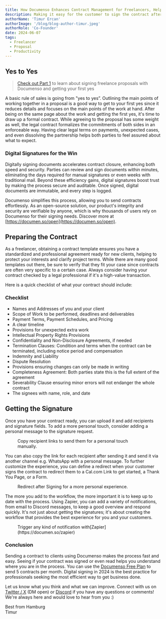 ```yaml
---
title: How Documenso Enhances Contract Management for Freelancers, Helping Them Close More Clients Efficiently
description: Making it easy for the customer to sign the contract after they say yes is critical. Let take a look how Documenso can help.
authorName: 'Timur Ercan'
authorImage: '/blog/blog-author-timur.jpeg'
authorRole: 'Co-Founder'
date: 2024-06-07
tags:
  - Freelancer
  - Proposal
  - Productivity
---
```



## Yes to Yes
> [Check out Part 1](https://documen.so/freelance-proposal) to learn about signing freelance proposals with Documenso and getting your first yes

A basic rule of sales is going from "yes to yes”. Outlining the main points of working together in a proposal is a good way to get to your first yes since it reduces details and focuses on the main points of the work at hand. After being on the same page about the work and getting the first yes, it's time to draw up a formal contract. While agreeing to the proposal has some weight as well, the legal contract formalizes the commitments of both sides in an enforceable way. Having clear legal terms on payments, unexpected cases, and even dissolving the partnership helps both parties to feel assured about what to expect.

### **Digital Signatures for the Win**
Digitally signing documents accelerates contract closure, enhancing both speed and security. Parties can review and sign documents within minutes, eliminating the days required for manual signatures or even weeks with traditional mail. Beyond these efficiency gains, digital signatures boost trust by making the process secure and auditable. Once signed, digital documents are immutable, and every step is logged.

Documenso simplifies this process, allowing you to send contracts effortlessly. As an open-source solution, our product's integrity and security are verifiable by anyone, which is why thousands of users rely on Documenso for their signing needs. Discover more at [https://documen.so/open](https://documen.so/open).

## Preparing the Contract
As a freelancer, obtaining a contract template ensures you have a standardized and professional agreement ready for new clients, helping to protect your interests and clarify project terms. While there are many good templates out there, be sure to verify that they fit your case since contracts are often very specific to a certain case. Always consider having your contract checked by a legal professional if it's a high-value transaction.

Here is a quick checklist of what your contract should include:

### Checklist
- Names and Addresses of you and your client
- Scope of Work to be performed, deadlines and deliverables
- Payment Terms, Payment Schedules, and Pricing
- A clear timeline
- Provisions for unexpected extra work
- Intellectual Property Rights Provisions
- Confidentiality and Non-Disclosure Agreements, if needed
- Termination Clauses: Condition and terms when the contract can be terminated, including notice period and compensation
- Indemnity and Liability
- Dispute Resolution
- Provisions ensuring changes can only be made in writing
- Completeness Agreement: Both parties state this is the full extent of the agreement
- Severability Clause ensuring minor errors will not endanger the whole contract
- The signees with name, role, and date


## Getting the Signature
Once you have your contract ready, you can upload it and add recipients and signature fields. To add a more personal touch, consider adding a personal message to the signature request. 

<figure>
  <MdxNextImage
    src="/blog/l1.png"
    width="1260"
    height="630"
    alt="Manually Copy Signature Link by Hovering of the Recipient"
  />

  <figcaption className="text-center">
    Copy recipient links to send them for a personal touch manually.
  </figcaption>
</figure>

You can also copy the link for each recipient after sending it and send it via another channel e.g. WhatsApp with a personal message. To further customize the experience, you can define a redirect when your customer signs the contract to redirect them to a Cal.com Link to get started, a Thank You Page, or a Form.

<figure>
  <MdxNextImage
    src="/blog/l2.png"
    width="1260"
    height="630"
    alt="Redirect Link in Advanced Settings"
  />

  <figcaption className="text-center">
    Redirect after Signing for a more personal experience.
  </figcaption>
</figure>

The more you add to the workflow, the more important it is to keep up to date with the process. Using Zapier, you can add a variety of notifications, from email to Discord messages, to keep a good overview and respond quickly. It's not just about getting the signatures; it's about creating the workflow that provides the best experience for you and your customers.

<figure>
  <MdxNextImage
    src="/blog/l3.png"
    width="1260"
    height="630"
    alt="Zapier Documenso Discord Integration"
  />

  <figcaption className="text-center">
      Trigger any kind of notification with[Zapier](https://documen.so/zapier)
  </figcaption>
</figure>

### Conclusion
Sending a contract to clients using Documenso makes the process fast and easy. Seeing if your contract was signed or even read helps you understand where you are in the process. You can use the [Documenso Free Plan](https://app.documenso.com/signup?utm_source=blog-freelancer-contract) to send 5 contracts per month. Digital signing in 2024 is the best practice for professionals seeking the most efficient way to get business done.

Let us know what you think and what we can improve. Connect with us on [Twitter / X](https://twitter.com/eltimuro) (DM open) or [Discord](https://documen.so/discord) if you have any questions or comments! We're always here and would love to hear from you :)

Best from Hamburg\
Timur
